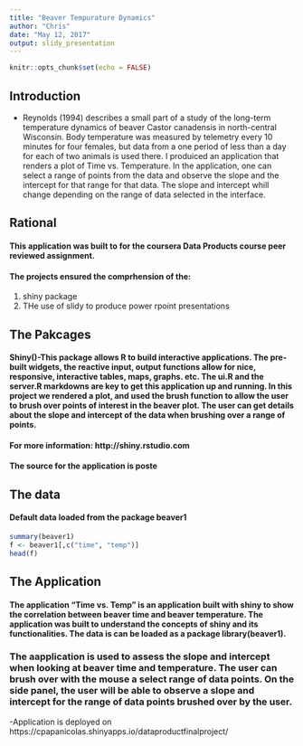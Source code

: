 ---
title: "Beaver Tempurature Dynamics"
author: "Chris"
date: "May 12, 2017"
output: slidy_presentation
---

```{r setup, include=FALSE}
knitr::opts_chunk$set(echo = FALSE)
```

## Introduction 
- Reynolds (1994) describes a small part of a study of the long-term temperature dynamics of beaver Castor canadensis in north-central Wisconsin. Body temperature was measured by telemetry every 10 minutes for four females, but data from a one period of less than a day for each of two animals is used there. I produiced an application that renders a plot of Time vs. Temperature.  In the application, one can select a range of points from the data and observe the slope and the intercept for that range for that data. The slope and intercept whill change depending on the range of data selected in the interface. 

## Rational
#### This application was built to for the coursera Data Products course peer reviewed assignment. 
#### The projects ensured the comprhension of the: 
1. shiny package 
2. THe use of slidy to produce power rpoint presentations 

## The Pakcages 
#### Shiny()-This package allows R to build interactive applications. The pre-built widgets, the reactive input, output functions allow for nice, responsive, interactive tables, maps, graphs. etc. The ui.R and the server.R markdowns are key to get this application up and running. In this project we rendered a plot, and used the brush function to allow the user to brush over points of interest in the beaver plot. The user can get details about the slope and intercept of the data when brushing over a range of points.

#### For more information:  http://shiny.rstudio.com
#### The source for the application is poste

## The data 
#### Default data loaded from the package beaver1
```{r cars, echo = TRUE}
summary(beaver1)
f <- beaver1[,c("time", "temp")]
head(f)
```

## The Application 
#### The application "Time vs. Temp" is an application built with shiny to show the correlation between beaver time and beaver temperature. The application was built to understand the concepts of shiny and its functionalities. The data is can be loaded as a package library(beaver1). 

### The aapplication is used to assess the slope and intercept when looking at beaver time and temperature. The user can brush over with the mouse a select range of data points. On the side panel, the user will be able to observe a slope and intercept for the range of data points brushed over by the user. 

-Application is deployed on https://cpapanicolas.shinyapps.io/dataproductfinalproject/

